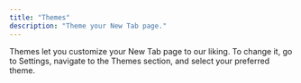 ```yaml
---
title: "Themes"
description: "Theme your New Tab page."
---
```


Themes let you customize your New Tab page to our liking. To change it, go to Settings, navigate to the Themes section, and select your preferred theme.